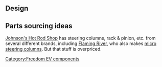 ==Design==

==Parts sourcing ideas==
[http://johnsonshotrodshop.com/ Johnson's Hot Rod Shop] has steering columns, rack & pinion, etc. from several different brands, including [http://www.flaming-river.com/price-list.htm Flaming River], who also makes [http://www.flamingriver.com/micro.htm micro steering columns].  But that stuff is overpriced.

[[Category:Freedom EV components]]